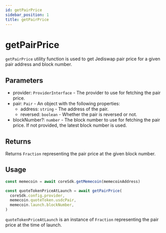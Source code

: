 ---
id: getPairPrice
sidebar_position: 1
title: getPairPrice
---

# getPairPrice

`getPairPrice` utility function is used to get Jediswap pair price for a given pair address and block number.

## Parameters

- provider: `ProviderInterface` - The provider to use for fetching the pair price.
- pair: `Pair` - An object with the following properties:
  - address: `string` - The address of the pair.
  - reversed: `boolean` - Whether the pair is reversed or not.
- blockNumber?: `number` - The block number to use for fetching the pair price. If not provided, the latest block number is used.

## Returns

Returns `Fraction` representing the pair price at the given block number.

## Usage

```ts
const memecoin = await coreSdk.getMemecoin(memecoinAddress)

const quoteTokenPriceAtLaunch = await getPairPrice(
  coreSdk.config.provider,
  memecoin.quoteToken.usdcPair,
  memecoin.launch.blockNumber,
)
```

`quoteTokenPriceAtLaunch` is an instance of `Fraction` representing the pair price at the time of launch.

